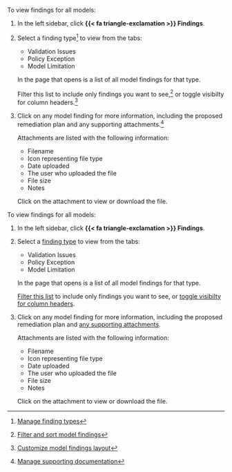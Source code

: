 :::: {.content-visible unless-format="revealjs"}
To view findings for all models:

1. In the left sidebar, click **{{< fa triangle-exclamation >}} Findings**.

1. Select a finding type^[[Manage finding types](/guide/model-validation/manage-finding-types.qmd)] to view from the tabs:

   - Validation Issues
   - Policy Exception
   - Model Limitation

   In the page that opens is a list of all model findings for that type.

   ::: {.callout}
   Filter this list to include only findings you want to see,^[[Filter and sort model findings](/guide/model-validation/view-filter-model-findings.qmd#filter-and-sort-model-findings)] or toggle visibilty for column headers.^[[Customize model findings layout](/guide/model-validation/view-filter-model-findings.qmd#customize-model-findings-layout)]

   :::

1. Click on any model finding for more information, including the proposed remediation plan and any supporting attachments.^[[Manage supporting documentation](/guide/model-validation/add-manage-model-findings.qmd#manage-supporting-documentation)]

   Attachments are listed with the following information:

   - Filename 
   - Icon representing file type
   - Date uploaded
   - The user who uploaded the file
   - File size
   - Notes

   Click on the attachment to view or download the file.

::::

:::: {.content-hidden unless-format="revealjs"}
To view findings for all models: 

1. In the left sidebar, click **{{< fa triangle-exclamation >}} Findings**.

1. Select a [finding type](/guide/model-validation/manage-finding-types.qmd){target="_blank"} to view from the tabs:

   - Validation Issues
   - Policy Exception
   - Model Limitation

   In the page that opens is a list of all model findings for that type.

    [Filter this list](/guide/model-validation/view-filter-model-findings.qmd#filter-and-sort-model-findings){target="_blank"} to include only findings you want to see, or [toggle visibilty for column headers](/guide/model-validation/view-filter-model-findings.qmd#customize-model-findings-layout){target="_blank"}.

1. Click on any model finding for more information, including the proposed remediation plan and [any supporting attachments](/guide/model-validation/add-manage-model-findings.qmd#manage-supporting-documentation){target="_blank"}.

   Attachments are listed with the following information:

   - Filename 
   - Icon representing file type
   - Date uploaded
   - The user who uploaded the file
   - File size
   - Notes

   Click on the attachment to view or download the file.

::::